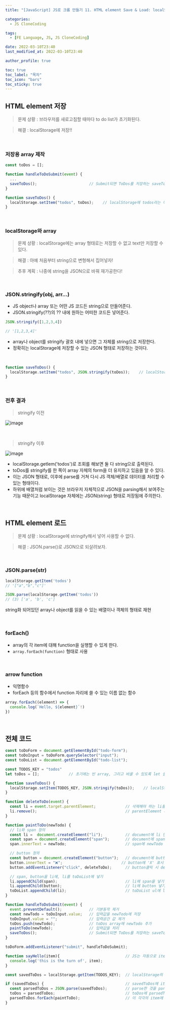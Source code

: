 ```yaml
---
title: "[JavaScript] JS로 크롬 만들기 11. HTML element Save & Load: localStorage & stringify & parse"

categories:
  - JS CloneCoding

tags:
  - [FE Language, JS, JS CloneCoding]

date: 2022-03-10T23:40
last_modified_at: 2022-03-10T23:40

author_profile: true

toc: true
toc_label: "목차"
toc_icon: "bars"
toc_sticky: true
---
```


## HTML element 저장

> 문제 상황 : 브라우저를 새로고침할 때마다 to do list가 초기화된다.

> 해결 : localStorage에 저장!!

<br />

### 저장용 array 제작

```js
const toDos = [];

function handleToDoSubmit(event) {
  ...
  saveToDos();                       // Submit되면 ToDos를 저장하는 saveToDos 함수 호출
}

function saveToDos() {
  localStorage.setItem("todos", toDos);    // localStorage에 todos라는 이름으로 toDos array 저장
}
```

<br />

### localStorage와 array

> 문제 상황 : localStorage에는 array 형태로는 저장할 수 없고 text만 저장할 수 있다.

> 해결 : 아예 처음부터 string으로 변형해서 집어넣자!

> 추후 계획 : 나중에 string을 JSON으로 바꿔 재가공한다!

<br />

### JSON.stringify(obj, arr...)

- JS object나 array 또는 어떤 JS 코드든 string으로 만들어준다.
- JSON.stringify(??)의 ?? 내에 원하는 어떠한 코드든 넣어준다.

```js
JSON.stringify([1,2,3,4])

// '[1,2,3,4]'
```

- array나 object를 stringify 괄호 내에 넣으면 그 자체를 string으로 저장한다.
- 정확히는 localStorage에 저장할 수 있는 JSON 형태로 저장하는 것이다.

<br />

```js
function saveToDos() {
  localStorage.setItem("todos", JSON.stringify(toDos));    // localStorage에 todos라는 이름으로 toDos array 저장
}
```

<br />

### 전후 결과

> stringify 이전

![image](https://user-images.githubusercontent.com/86189596/157685649-4741577f-9df0-4ba4-ab2a-e5a3fca9b119.png)

<br />

> stringify 이후

![image](https://user-images.githubusercontent.com/86189596/157685777-eeffdccc-fffe-44ad-8674-d71bb55f1039.png)

- localStorage.getIem('todos')로 조회를 해보면 둘 다 string으로 출력된다.
- toDos를 stringify를 한 쪽이 array 자체의 form을 더 유지하고 있음을 알 수 있다.
- 이는 JSON 형태로, 이후에 parse를 거쳐 다시 JS 객체/배열로 데이터를 처리할 수 있는 형태이다.
- 하위에 배열처럼 보이는 것은 브라우저 자체적으로 JSON을 parsing해서 보여주는 기능 때문이고 localStorage 자체에는 JSON(string) 형태로 저장됨에 주의한다.

<br />

## HTML element 로드

> 문제 상황 : localStorage에 stringify해서 넣어 사용할 수 없다.

> 해결 : JSON.parse()로 JSON으로 되살려보자.

<br />

### JSON.parse(str)

```js
localStorage.getItem('todos')
// '["a","b","c"]'

JSON.parse(localStorage.getItem('todos'))
// (3) ['a', 'b', 'c']
```

string화 되어있던 array나 object를 읽을 수 있는 배열이나 객체의 형태로 재현

<br />

### forEach()

- array의 각 item에 대해 function을 실행할 수 있게 한다.
- `array.forEach(function)` 형태로 사용

<br />

### arrow function

- 익명함수
- forEach 등의 함수에서 function 자리에 쓸 수 있는 이름 없는 함수

```js
array.forEach((element) => {
  console.log(`Hello, ${element}`!)
})
```

<br />

## 전체 코드

```js
const toDoForm = document.getElementById("todo-form");
const toDoInput = toDoForm.querySelector("input");
const toDoList = document.getElementById("todo-list");

const TODOS_KEY = "todos"
let toDos = [];             // 초기에는 빈 array, 그리고 바꿀 수 있도록 let 설정

function saveToDos() {
  localStorage.setItem(TODOS_KEY, JSON.stringify(toDos));    // localStorage에 todos라는 이름으로 toDos array 저장
}

function deleteToDo(event) {
  const li = event.target.parentElement;             // 삭제해야 하는 li를 parentElement를 이용해 조회/저장
  li.remove();                                       // parentElement 제거 
}

function paintToDo(newTodo) {
  // li와 span 정의
  const li =  document.createElement("li");          // document에 li 만들기
  const span = document.createElement("span");       // document에 span 만들기       
  span.innerText = newTodo;                          // span에 newTodo text 넣기

  // button 정의
  const button = document.createElement("button");   // document에 button 만들기
  button.innerText = "❌";                          // button에 'X' 표시 text 넣기
  button.addEventListener("click", deleteToDo);      // button클릭 시 deleteToDo 함수 실행

  // span, button을 li에, li를 toDoList에 넣기
  li.appendChild(span);                              // li에 span을 넣기
  li.appendChild(button);                            // li에 button 넣기
  toDoList.appendChild(li);                          // toDoList ul에 li 넣기
}

function handleToDoSubmit(event) {
  event.preventDefault();            // 기본동작 제거
  const newTodo = toDoInput.value;   // 입력값을 newTodo에 저장
  toDoInput.value = "";              // 입력공간 값 제거
  toDos.push(newTodo);               // toDos array에 newTodo 추가
  paintToDo(newTodo);                // 입력값을 처리
  saveToDos();                       // Submit되면 ToDos를 저장하는 saveToDos 함수 호출
}

toDoForm.addEventListener("submit", handleToDoSubmit);

function sayHello(item){                             // JS는 자동으로 item이라는 parameter 추가
  console.log('this is the turn of', item);
}

const savedToDos = localStorage.getItem(TODOS_KEY);  // localStorage의 toDos를 가져와 savedToDos에 저장

if (savedToDos) {                                    // savedToDos에 item이 있다면
  const parsedToDos = JSON.parse(savedToDos);        // parse한 것을 parsedToDos에 저장하고
  toDos = parsedToDos;                               // toDos에 parsedToDos를 저장
  parsedToDos.forEach(paintToDo);                    // 이 각각의 item에 paintToDo 함수 적용
}
```